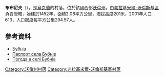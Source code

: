 {{coord|50|43|41|N|24|21|20|E|scale:30000|display=title}}

'''布布尼夫'''（{{lang-uk|Бубнів}}），是[[烏克蘭|烏克蘭]]的村落，位於該國西部[[沃倫州|沃倫州]]，由[[弗拉基米爾-沃倫斯基區|弗拉基米爾-沃倫斯基區]]負責管轄，始建於1452年，面積2.08平方公里，海拔高度201米，2001年人口613，人口密度每平方公里294.57人。

==參考資料==
*[http://gska2.rada.gov.ua/pls/z7502/A005?rdat1=21.03.2008&rf7571=4680 Бубнів]{{dead link|date=2017年12月 |bot=InternetArchiveBot |fix-attempted=yes }}
* [https://web.archive.org/web/20140318041634/http://www.vvadm.gov.ua/ukr/miscevi%20rady/bubniv.html Паспорт села Бубнів]
* [http://weather.in.ua/volynskaja/2117 Погода в селі Бубнів] {{Wayback|url=http://weather.in.ua/volynskaja/2117 |date=20201001085855 }}

[[Category:沃倫州村落|Category:沃倫州村落]]
[[Category:弗拉基米爾-沃倫斯基區村落|Category:弗拉基米爾-沃倫斯基區村落]]


{{Volyn-geo-stub}}